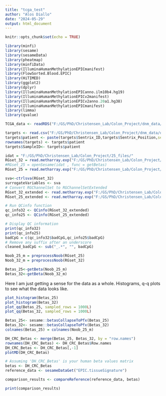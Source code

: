 ```yaml
---
title: "tcga_test"
author: "Alos Diallo"
date: "2024-05-29"
output: html_document
---
```


```r
knitr::opts_chunk$set(echo = TRUE)
```


```r
library(minfi)
library(sesame)
library(sesameData)
library(pheatmap)
library(minfiData)
library(IlluminaHumanMethylationEPICmanifest)
library(FlowSorted.Blood.EPIC)
library(HiTIMED)
library(ggplot2)
library(dplyr)
library(IlluminaHumanMethylationEPICanno.ilm10b4.hg19)
library(IlluminaHumanMethylationEPICv2manifest)
library(IlluminaHumanMethylationEPICv2anno.20a1.hg38)
library(IlluminaHumanMethylationEPICmanifest)
library(limma)
library(qvalue)
```

```r
TCGA_data <- readRDS("F:/GS/PhD/Christensen_Lab/Colon_Project/dnm_data/TCGA_data.rds")
```


```r
targets <- read.csv("F:/GS/PhD/Christensen_Lab/Colon_Project/dnm_data/dm_57_samples.csv")
targets$patient <- paste(targets$Sentrix_ID,targets$Sentrix_Position,sep="_")
rownames(targets) <- targets$patient
targets$SampleID<- targets$patient
```

```r
idat = "F:/GS/PhD/Christensen_Lab/Colon_Project/25_files/"
RGset_32 = read.metharray.exp("F:/GS/PhD/Christensen_Lab/Colon_Project/dnm_data/",recursive = TRUE) 
#RGset_25 = openSesame(idat , func = getBetas) 
RGset_25 = read.metharray.exp("F:/GS/PhD/Christensen_Lab/Colon_Project/25_files/",recursive = TRUE) 
```

```r
sva<-ctrlsva(RGset_32)
surrogateVariables <- sva
# Convert RGChannelSet to RGChannelSetExtended
RGset_32_extended <- read.metharray.exp("F:/GS/PhD/Christensen_Lab/Colon_Project/dnm_data/",recursive = TRUE,extended = TRUE)
RGset_25_extended <- read.metharray.exp("F:/GS/PhD/Christensen_Lab/Colon_Project/25_files/",recursive = TRUE,extended = TRUE) 

# Run QCinfo function
qc_info32 <- QCinfo(RGset_32_extended)
qc_info25 <- QCinfo(RGset_25_extended)

# Display QC information
print(qc_info32)
print(qc_info25)
badCpG = c(qc_info32$badCpG,qc_info25$badCpG)
# Remove any suffix after an underscore
cleaned_badCpG <- sub("_.*", "", badCpG)
```


```r
Noob_25_m = preprocessNoob(RGset_25)
Noob_32_m = preprocessNoob(RGset_32)
```

```r
Betas_25<-getBeta(Noob_25_m)
Betas_32<-getBeta(Noob_32_m)
```

Here I am just getting a sense for the data as a whole. Histograms, q-q plots to see what the data looks like.
```r
plot_histogram(Betas_25)
plot_histogram(Betas_32)
plot_qq(Betas_25, sampled_rows = 1000L)
plot_qq(Betas_32, sampled_rows = 1000L)
```


```r
Betas_25<- sesame::betasCollapseToPfx(Betas_25)
Betas_32<- sesame::betasCollapseToPfx(Betas_32)
colnames(Betas_25) = colnames(Noob_25_m)
```

```r
DH_CRC_Betas <- merge(Betas_25, Betas_32, by = "row.names")
rownames(DH_CRC_Betas) <- DH_CRC_Betas$Row.names
DH_CRC_Betas <- DH_CRC_Betas[,-1] 
plotMD(DH_CRC_Betas)

```


```r
# Assuming 'DH_CRC_Betas' is your human beta values matrix
betas <- DH_CRC_Betas
reference_data <- sesameDataGet("EPIC.tissueSignature")

comparison_results <- compareReference(reference_data, betas)

print(comparison_results)
```


